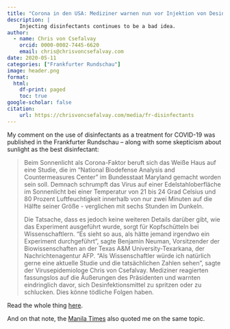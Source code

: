 ```yaml
---
title: "Corona in den USA: Mediziner warnen nun vor Injektion von Desinfektionsmittel"
description: |
    Injecting disinfectants continues to be a bad idea.
author:
  - name: Chris von Csefalvay
    orcid: 0000-0002-7445-6620
    email: chris@chrisvoncsefalvay.com
date: 2020-05-11
categories: ["Frankfurter Rundschau"]
image: header.png
format:
  html:
    df-print: paged
    toc: true
google-scholar: false
citation:
    url: https://chrisvoncsefalvay.com/media/fr-disinfectants
---
```


My comment on the use of disinfectants as a treatment for COVID-19 was published in the Frankfurter Rundschau -- along with some skepticism about sunlight as the best disinfectant:

> Beim Sonnenlicht als Corona-Faktor beruft sich das Weiße Haus auf eine Studie, die im "National Biodefense Analysis and Countermeasures Center" im Bundesstaat Maryland gemacht worden sein soll. Demnach schrumpft das Virus auf einer Edelstahloberfläche im Sonnenlicht bei einer Temperatur von 21 bis 24 Grad Celsius und 80 Prozent Luftfeuchtigkeit innerhalb von nur zwei Minuten auf die Hälfte seiner Größe - verglichen mit sechs Stunden im Dunkeln.
>
>Die Tatsache, dass es jedoch keine weiteren Details darüber gibt, wie das Experiment ausgeführt wurde, sorgt für Kopfschütteln bei Wissenschaftlern. "Es sieht so aus, als hätte jemand irgendwo ein Experiment durchgeführt", sagte Benjamin Neuman, Vorsitzender der Biowissenschaften an der Texas A&M University-Texarkana, der Nachrichtenagentur AFP. "Als Wissenschaftler würde ich natürlich gerne eine aktuelle Studie und die tatsächlichen Zahlen sehen", sagte der Virusepidemiologe Chris von Csefalvay. Mediziner reagierten fassungslos auf die Äußerungen des Präsidenten und warnten eindringlich davor, sich Desinfektionsmittel zu spritzen oder zu schlucken. Dies könne tödliche Folgen haben.

Read the whole thing [here](https://www.fr.de/politik/corona-krise-usa-donald-trump-china-schuld-virus-sanktionen-zr-13651059.html).

And on that note, the [Manila Times](https://www.manilatimes.net/2020/04/26/news/world/sun-kills-virus-scientists-divided/718909/) also quoted me on the same topic.